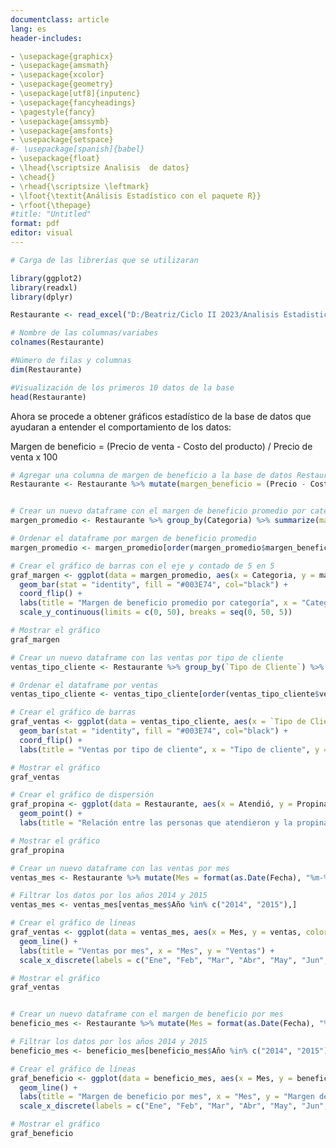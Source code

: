 ---
documentclass: article
lang: es
header-includes:

- \usepackage{graphicx}
- \usepackage{amsmath}
- \usepackage{xcolor}
- \usepackage{geometry}
- \usepackage[utf8]{inputenc}
- \usepackage{fancyheadings}
- \pagestyle{fancy}
- \usepackage{amssymb}
- \usepackage{amsfonts}
- \usepackage{setspace}
#- \usepackage[spanish]{babel}
- \usepackage{float}
- \lhead{\scriptsize Analisis  de datos}
- \chead{}
- \rhead{\scriptsize \leftmark}
- \lfoot{\textit{Análisis Estadístico con el paquete R}}
- \rfoot{\thepage}
#title: "Untitled"
format: pdf
editor: visual
---

```{=tex}
\newpage
\begin{titlepage}

\centering
{\bfseries\LARGE UNIVERSIDAD DE EL SALVADOR}\\ 
\vspace{0.5cm}
{\bfseries\LARGE FACULTAD MULDISCIPLINARIA DE \par OCCIDENTE }\\
\vspace{0.5cm}
{\bfseries\LARGE DEPARTAMENTO DE MATEM\'ATICA\par}
\vspace{0.5cm}
{\bfseries\LARGE LICENCIATURA EN ESTAD\'ISTICA\par}
\vspace{0.5cm}
{\includegraphics[width=3cm]{D:/Beatriz/Ciclo II 2023/Analisis Estadistico con el Paquete R/Practica 1 - Restaurante_files/miner.png}\par}
\vspace{0.6cm}
{\bfseries\LARGE PRACTICAS REALIZADAS EN EL SOFTWARE PYTHON \par}
\vspace{0.5cm}
{\bfseries\LARGE DOCENTE: \par}
{\bfseries\LARGE LICENCIADO. 
Luis Ernesto Aquino Salazar \par}
\vspace{0.6cm}
{\bfseries\LARGE PRESENTADO POR: \par}
{\bfseries\LARGE Jenniffer Beatriz Alem\'an Castillo \par}
\vfill
{\bfseries\Large   \par}
\thispagestyle{empty}
\end{titlepage}
\thispagestyle{empty}
\newpage
\thispagestyle{empty}
\newpage
\tableofcontents
\thispagestyle{empty}
\newpage




\section*{\centering\Huge\textbf{Práctica de Restaurante}}
\addcontentsline{toc}{section}{Práctica de Restaurante}


\subsection*{\textbf{Exploración de la base de datos}}
\addcontentsline{toc}{subsection}{Exploración de la base de datos}




El objetivo de esta práctica es descubrir el porqué de las disminuciones de las ventas del restaurante y así poder ayudar al dueño a encontrar las soluciones adecuadas a dicho problema, para esto se debe comenzar con la revisión de los datos que tiene la base, las columnas y el número de filas de esta. Para esto se seguirán los siguientes pasos:

1. Carga de librerías que se utilizaran
2. Carga de la base
3. Exploración básica de la base de datos
4. Creación de 5 gráficos




```

```{r}
# Carga de las librerías que se utilizaran

library(ggplot2)
library(readxl)
library(dplyr)

```


```{r}


Restaurante <- read_excel("D:/Beatriz/Ciclo II 2023/Analisis Estadistico con el Paquete R/Practica 1 - Restaurante_files/Restaurante, Power BI, Datos.xlsx")

# Nombre de las columnas/variabes
colnames(Restaurante)

#Número de filas y columnas
dim(Restaurante)

#Visualización de los primeros 10 datos de la base
head(Restaurante)

```

Ahora se procede a obtener gráficos estadístico de la base de datos que ayudaran a entender el comportamiento de los datos:

Margen de beneficio = (Precio de venta - Costo del producto) / Precio de venta x 100


```{r}



# Agregar una columna de margen de beneficio a la base de datos Restaurante
Restaurante <- Restaurante %>% mutate(margen_beneficio = (Precio - Costo) / Precio * 100)


# Crear un nuevo dataframe con el margen de beneficio promedio por categoría
margen_promedio <- Restaurante %>% group_by(Categoria) %>% summarize(margen_beneficio_promedio = mean(margen_beneficio))

# Ordenar el dataframe por margen de beneficio promedio
margen_promedio <- margen_promedio[order(margen_promedio$margen_beneficio_promedio),]

# Crear el gráfico de barras con el eje y contado de 5 en 5
graf_margen <- ggplot(data = margen_promedio, aes(x = Categoria, y = margen_beneficio_promedio)) + 
  geom_bar(stat = "identity", fill = "#003E74", col="black") +
  coord_flip() +
  labs(title = "Margen de beneficio promedio por categoría", x = "Categoría", y = "Margen de beneficio promedio") +
  scale_y_continuous(limits = c(0, 50), breaks = seq(0, 50, 5))

# Mostrar el gráfico
graf_margen

```


```{=tex}



El grafico anteriro los margenes de beneficios que se obtienen en promedio por cada categoría, se puede apreciar que las entradas son la catgoría que menos magenes de benefico obtiene y que los vinos son los que obtiene un mayor beneficio.


Ahora se procederá a realizar un grafico para conocer cual es la situación del restaurante con respecto a la clientela de este:


```


```{r}

# Crear un nuevo dataframe con las ventas por tipo de cliente
ventas_tipo_cliente <- Restaurante %>% group_by(`Tipo de Cliente`) %>% summarize(ventas = sum(Precio))

# Ordenar el dataframe por ventas
ventas_tipo_cliente <- ventas_tipo_cliente[order(ventas_tipo_cliente$ventas),]

# Crear el gráfico de barras
graf_ventas <- ggplot(data = ventas_tipo_cliente, aes(x = `Tipo de Cliente`, y = ventas)) + 
  geom_bar(stat = "identity", fill = "#003E74", col="black") +
  coord_flip() +
  labs(title = "Ventas por tipo de cliente", x = "Tipo de cliente", y = "Ventas")

# Mostrar el gráfico
graf_ventas

```



```{=tex}


En el gráfico anterior se puede apreciar que hay muchos más clientes nuevos que clientes repetidos, esto puede llegar a resultar en que los clientes nuevos que van llegando no disfrutaron del servicio por lo que deciden no regresar o por alguna situación similar deciden no volver, esto puede ser una de las razones donde el dueño del restaurante debe enfocarse para poder resolver el problema de disminución en las ventas del restaurante

Ahora se procederá a realizar un gráfico para conocer las propinas que los clientes dejan con respecto a la persona que les atendió, si bien esto no es una razón para asegurar que la persona que atendió es buena o mala en su trabajo esto puede ayudar a saber si podría ser un factor para la disminución de ventas.


```


```{r}

# Crear el gráfico de dispersión
graf_propina <- ggplot(data = Restaurante, aes(x = Atendió, y = Propina)) + 
  geom_point() +
  labs(title = "Relación entre las personas que atendieron y la propina", x = "Persona que atendió", y = "Propina")

# Mostrar el gráfico
graf_propina
```


```{=tex}

El gráfico anterior muestra que, si todos han recibido propinas de diferente porcentaje, no se observa nada en específico, excepto en Mauricio que todas sus propinas fueron del 20%, esto puede significar que todos los clientes que fueron atendidos por el se llevaron una muy buena impresión del personal y del restaurante. 

Además de estos análisis también se debe conocer que comportamiento tienen las ventas del restaurante por mes, para esto se tomó en cuenta el precio que los clientes pagaron, sin tomar en cuenta las propinas:

```


```{r}

# Crear un nuevo dataframe con las ventas por mes
ventas_mes <- Restaurante %>% mutate(Mes = format(as.Date(Fecha), "%m-%Y"), Año = format(as.Date(Fecha), "%Y")) %>% group_by(Mes, Año) %>% summarize(ventas = sum(Precio))

# Filtrar los datos por los años 2014 y 2015
ventas_mes <- ventas_mes[ventas_mes$Año %in% c("2014", "2015"),]

# Crear el gráfico de líneas
graf_ventas <- ggplot(data = ventas_mes, aes(x = Mes, y = ventas, color = Año, group = Año)) + 
  geom_line() +
  labs(title = "Ventas por mes", x = "Mes", y = "Ventas") +
  scale_x_discrete(labels = c("Ene", "Feb", "Mar", "Abr", "May", "Jun", "Jul", "Ago", "Sep", "Oct", "Nov", "Dic"))

# Mostrar el gráfico
graf_ventas



```


```{=tex}

En el gráfico anterior se puede observar como se tuvieron mayores ventas en el mes de abril y que a partir de ese mes las ventas comenzaron a disminuir. El año de 2015 no se observa dado que solo se tienen datos del primer mes del año.
También es importante tener en cuenta el margen de beneficios que se han tenido por mes:


```


```{r}
# Crear un nuevo dataframe con el margen de beneficio por mes
beneficio_mes <- Restaurante %>% mutate(Mes = format(as.Date(Fecha), "%m-%Y"), Año = format(as.Date(Fecha), "%Y")) %>% group_by(Mes, Año) %>% summarize(beneficio = sum(margen_beneficio))

# Filtrar los datos por los años 2014 y 2015
beneficio_mes <- beneficio_mes[beneficio_mes$Año %in% c("2014", "2015"),]

# Crear el gráfico de líneas
graf_beneficio <- ggplot(data = beneficio_mes, aes(x = Mes, y = beneficio, color = Año, group = Año)) + 
  geom_line() +
  labs(title = "Margen de beneficio por mes", x = "Mes", y = "Margen de beneficio") +
  scale_x_discrete(labels = c("Ene", "Feb", "Mar", "Abr", "May", "Jun", "Jul", "Ago", "Sep", "Oct", "Nov", "Dic"))

# Mostrar el gráfico
graf_beneficio

```

